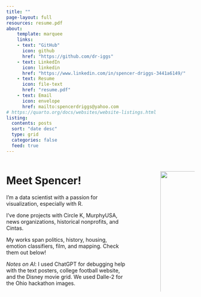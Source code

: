 ```yaml
---
title: ""
page-layout: full
resources: resume.pdf
about: 
    template: marquee
    links: 
    - text: "GitHub"
      icon: github
      href: "https://github.com/dr-iggs"
    - text: LinkedIn
      icon: linkedin
      href: "https://www.linkedin.com/in/spencer-driggs-3441a6149/"
    - text: Resume
      icon: file-text
      href: "resume.pdf"
    - text: Email
      icon: envelope
      href: mailto:spencerdriggs@yahoo.com
# https://quarto.org/docs/websites/website-listings.html
listing:
  contents: posts
  sort: "date desc"
  type: grid
  categories: false
  feed: true
---
```


<!-- HERO SECTION 
::: {.column-screen}
![](images/bg_hero.png){style="transform: translateY(-5em); height: 10% !important;"}
::: -->


<!-- ME SECTION -->
:::: columns

<!-- COL1 -->
::: {.column width="70%"}

# Meet Spencer!

I'm a data scientist with a passion for visualization, especially with R. 
<br>

I've done projects with Circle K, MurphyUSA, news organizations, historical nonprofits, and Cintas. 
<br>

My works span politics, history, housing, emotion classifiers, film, and mapping. Check them out below!

*Notes on AI*: I used ChatGPT for debugging help with the text posters, college football website, and the Disney movie grid. We used Dalle-2 for the Ohio hackathon images.
<br> 

:::

<!-- COL 2 (SPACE) -->
::: {.column width="10%"}

:::

<!-- COL 3 -->
::: {.column width="20%"}

<br> ![](images/portrait.jpg){width="130%"}

:::

::::


<br><br>